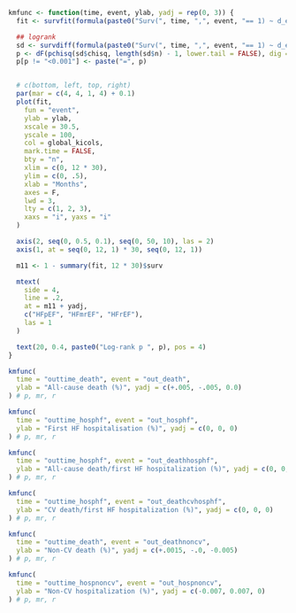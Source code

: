 ```r

kmfunc <- function(time, event, ylab, yadj = rep(0, 3)) {
  fit <- survfit(formula(paste0("Surv(", time, ",", event, "== 1) ~ d_efgroup")), data = survdata)

  ## logrank
  sd <- survdiff(formula(paste0("Surv(", time, ",", event, "== 1) ~ d_efgroup")), data = survdata)
  p <- dF(pchisq(sd$chisq, length(sd$n) - 1, lower.tail = FALSE), dig = 3, p = TRUE)
  p[p != "<0.001"] <- paste("=", p)


  # c(bottom, left, top, right)
  par(mar = c(4, 4, 1, 4) + 0.1)
  plot(fit,
    fun = "event",
    ylab = ylab,
    xscale = 30.5,
    yscale = 100,
    col = global_kicols,
    mark.time = FALSE,
    bty = "n",
    xlim = c(0, 12 * 30),
    ylim = c(0, .5),
    xlab = "Months",
    axes = F,
    lwd = 3,
    lty = c(1, 2, 3),
    xaxs = "i", yaxs = "i"
  )

  axis(2, seq(0, 0.5, 0.1), seq(0, 50, 10), las = 2)
  axis(1, at = seq(0, 12, 1) * 30, seq(0, 12, 1))

  m11 <- 1 - summary(fit, 12 * 30)$surv

  mtext(
    side = 4,
    line = .2,
    at = m11 + yadj,
    c("HFpEF", "HFmrEF", "HFrEF"),
    las = 1
  )

  text(20, 0.4, paste0("Log-rank p ", p), pos = 4)
}
```

```r
kmfunc(
  time = "outtime_death", event = "out_death",
  ylab = "All-cause death (%)", yadj = c(+.005, -.005, 0.0)
) # p, mr, r
```

```r
kmfunc(
  time = "outtime_hosphf", event = "out_hosphf",
  ylab = "First HF hospitalisation (%)", yadj = c(0, 0, 0)
) # p, mr, r
```

```r
kmfunc(
  time = "outtime_hosphf", event = "out_deathhosphf",
  ylab = "All-cause death/first HF hospitalization (%)", yadj = c(0, 0, 0)
) # p, mr, r
```

```r
kmfunc(
  time = "outtime_hosphf", event = "out_deathcvhosphf",
  ylab = "CV death/first HF hospitalization (%)", yadj = c(0, 0, 0)
) # p, mr, r
```

```r
kmfunc(
  time = "outtime_death", event = "out_deathnoncv",
  ylab = "Non-CV death (%)", yadj = c(+.0015, -.0, -0.005)
) # p, mr, r
```

```r
kmfunc(
  time = "outtime_hospnoncv", event = "out_hospnoncv",
  ylab = "Non-CV hospitalization (%)", yadj = c(-0.007, 0.007, 0)
) # p, mr, r
```
